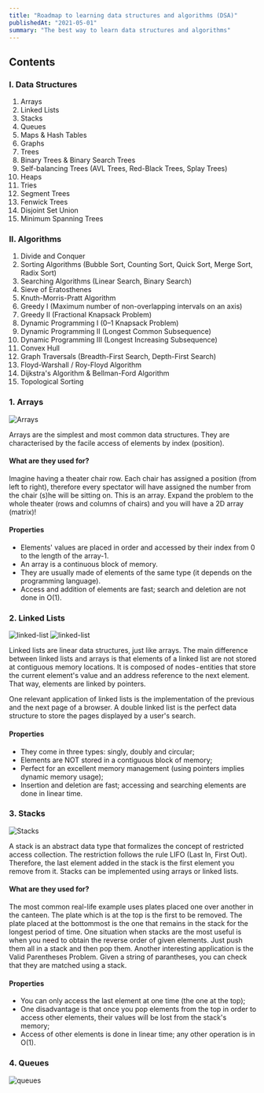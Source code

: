 ```yaml
---
title: "Roadmap to learning data structures and algorithms (DSA)"
publishedAt: "2021-05-01"
summary: "The best way to learn data structures and algorithms"
---
```


## Contents

### I. Data Structures

1. Arrays
2. Linked Lists
3. Stacks
4. Queues
5. Maps & Hash Tables
6. Graphs
7. Trees
8. Binary Trees & Binary Search Trees
9. Self-balancing Trees (AVL Trees, Red-Black Trees, Splay Trees)
10. Heaps
11. Tries
12. Segment Trees
13. Fenwick Trees
14. Disjoint Set Union
15. Minimum Spanning Trees

### II. Algorithms

1. Divide and Conquer
2. Sorting Algorithms (Bubble Sort, Counting Sort, Quick Sort, Merge Sort, Radix Sort)
3. Searching Algorithms (Linear Search, Binary Search)
4. Sieve of Eratosthenes
5. Knuth-Morris-Pratt Algorithm
6. Greedy I (Maximum number of non-overlapping intervals on an axis)
7. Greedy II (Fractional Knapsack Problem)
8. Dynamic Programming I (0–1 Knapsack Problem)
9. Dynamic Programming II (Longest Common Subsequence)
10. Dynamic Programming III (Longest Increasing Subsequence)
11. Convex Hull
12. Graph Traversals (Breadth-First Search, Depth-First Search)
13. Floyd-Warshall / Roy-Floyd Algorithm
14. Dijkstra's Algorithm & Bellman-Ford Algorithm
15. Topological Sorting

### 1. Arrays

![Arrays](/images/roadmap-to-dsa/array.png)

Arrays are the simplest and most common data structures. They are characterised by the facile access of elements by index (position).

#### What are they used for?

Imagine having a theater chair row. Each chair has assigned a position (from left to right), therefore every spectator will have assigned the number from the chair (s)he will be sitting on. This is an array. Expand the problem to the whole theater (rows and columns of chairs) and you will have a 2D array (matrix)!

#### Properties

- Elements' values are placed in order and accessed by their index from 0 to the length of the array-1.
- An array is a continuous block of memory.
- They are usually made of elements of the same type (it depends on the programming language).
- Access and addition of elements are fast; search and deletion are not done in O(1).

### 2. Linked Lists

![linked-list](/images/roadmap-to-dsa/linked-list.jpg)
![linked-list](/images/roadmap-to-dsa/doubly-linked-list.jpg)

Linked lists are linear data structures, just like arrays. The main difference between linked lists and arrays is that elements of a linked list are not stored at contiguous memory locations. It is composed of nodes - entities that store the current element's value and an address reference to the next element. That way, elements are linked by pointers.

One relevant application of linked lists is the implementation of the previous and the next page of a browser. A double linked list is the perfect data structure to store the pages displayed by a user's search.

#### Properties

- They come in three types: singly, doubly and circular;
- Elements are NOT stored in a contiguous block of memory;
- Perfect for an excellent memory management (using pointers implies dynamic memory usage);
- Insertion and deletion are fast; accessing and searching elements are done in linear time.

### 3. Stacks

![Stacks](/images/roadmap-to-dsa/stacks.png)

A stack is an abstract data type that formalizes the concept of restricted access collection. The restriction follows the rule LIFO (Last In, First Out). Therefore, the last element added in the stack is the first element you remove from it.
Stacks can be implemented using arrays or linked lists.

#### What are they used for?

The most common real-life example uses plates placed one over another in the canteen. The plate which is at the top is the first to be removed. The plate placed at the bottommost is the one that remains in the stack for the longest period of time.
One situation when stacks are the most useful is when you need to obtain the reverse order of given elements. Just push them all in a stack and then pop them.
Another interesting application is the Valid Parentheses Problem. Given a string of parantheses, you can check that they are matched using a stack.

#### Properties

- You can only access the last element at one time (the one at the top);
- One disadvantage is that once you pop elements from the top in order to access other elements, their values will be lost from the stack's memory;
- Access of other elements is done in linear time; any other operation is in O(1).

### 4. Queues

![queues](/images/roadmap-to-dsa/queues.png)
